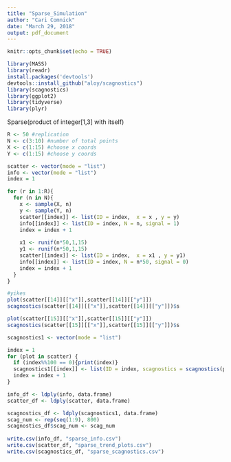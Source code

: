 ```yaml
---
title: "Sparse_Simulation"
author: "Cari Comnick"
date: "March 29, 2018"
output: pdf_document
---
```


```r
knitr::opts_chunk$set(echo = TRUE)
```

```r
library(MASS)
library(readr)
install.packages('devtools')
devtools::install_github("aloy/scagnostics")
library(scagnostics)
library(ggplot2)
library(tidyverse)
library(plyr)
```

Sparse(product of integer[1,3] with itself)
```r
R <- 50 #replication
N <- c(3:10) #number of total points
X <- c(1:15) #choose x coords
Y <- c(1:15) #choose y coords

scatter <- vector(mode = "list")
info <- vector(mode = "list")
index = 1

for (r in 1:R){
  for (n in N){
    x <- sample(X, n)
    y <- sample(Y, n)
    scatter[[index]] <- list(ID = index,  x = x , y = y)
    info[[index]] <- list(ID = index, N = n, signal = 1)
    index = index + 1
    
    x1 <- runif(n*50,1,15)
    y1 <- runif(n*50,1,15)
    scatter[[index]] <- list(ID = index,  x = x1 , y = y1)
    info[[index]] <- list(ID = index, N = n*50, signal = 0)
    index = index + 1
  }
}
```

```r
#yikes
plot(scatter[[14]][["x"]],scatter[[14]][["y"]])
scagnostics(scatter[[14]][["x"]],scatter[[14]][["y"]])$s

plot(scatter[[15]][["x"]],scatter[[15]][["y"]])
scagnostics(scatter[[15]][["x"]],scatter[[15]][["y"]])$s
```

```r
scagnostics1 <- vector(mode = "list")

index = 1
for (plot in scatter) {
  if (index%%100 == 0){print(index)}
  scagnostics1[[index]] <- list(ID = index, scagnostics = scagnostics(plot$x, plot$y)$s)
  index = index + 1
}

info_df <- ldply(info, data.frame)
scatter_df <- ldply(scatter, data.frame)

scagnostics_df <- ldply(scagnostics1, data.frame)
scag_num <- rep(seq(1:9), 800)
scagnostics_df$scag_num <- scag_num
  
write.csv(info_df, "sparse_info.csv")
write.csv(scatter_df, "sparse_trend_plots.csv")
write.csv(scagnostics_df, "sparse_scagnostics.csv")
```

